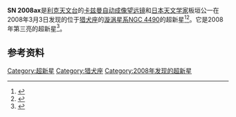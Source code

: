 {{Supernova 
| name = SN 2008ax
| image = [[Image:SN2008axHunterWilson.jpg|275px]]
| caption = ''超新星(SN) 2008ax''' 
| epoch = [[J2000.0|J2000.0]] 
| type = [[Ia超新星|Ia]]
| SNRtype = ?
| host = NGC 4490
| constellation = [[猎犬座|猎犬座]]
| ra = 12<sup>h</sup> 30<sup>m</sup> 40.8<sup>s</sup>
| dec = +41° 38' 14.5"
| gal = ?
| discovery = 2008年3月3日
| iauc = [http://cfa-www.harvard.edu/iauc/05900/05946.html iauc]
| mag_v = +13.0（2008年3月21日）<ref name="SN2008ax">{{cite web 
 |title=Supernova 2008ax in NGC 4490 
 |publisher=supernovae.net (International Supernovae Network) 
 |author=David Bishop 
 |url=http://www.supernovae.net/sn2008/sn2008ax.html 
 |accessdate=2010-06-07 
 |deadurl=yes 
 |archiveurl=https://web.archive.org/web/20100408232657/http://www.supernovae.net/sn2008/sn2008ax.html 
 |archivedate=2010-04-08 
 }}</ref>
| distance =
| progenitor = ?
| progenitor_type = ?
| b-v = ?
| notes = ? 
}}
'''SN 2008ax'''是[[利克天文台|利克天文台]]的[[卡兹曼自动成像望远镜|卡兹曼自动成像望远镜]]和[[日本|日本]][[天文学家|天文学家]]板垣公一在2008年3月3日发现的位于[[猎犬座|猎犬座]]的[[漩涡星系|漩涡星系]][[NGC_4490|NGC 4490]]的超新星<ref>{{Cite web |url=http://astro.berkeley.edu/~bait/kait.html |title=The Katzman Automatic Imaging Telescope |access-date=2011-10-14 |archive-url=https://web.archive.org/web/20080917153503/http://astro.berkeley.edu/~bait/kait.html |archive-date=2008-09-17 |dead-url=yes }}</ref><ref>{{Cite web |url=http://khaseda.kir.jp/itagaki3.htm |title=板垣天文台 |accessdate=2011-10-14 |archive-date=2008-06-02 |archive-url=https://web.archive.org/web/20080602173713/http://khaseda.kir.jp/itagaki3.htm |dead-url=yes }}</ref>。它是2008年第三亮的超新星<ref name="supernovae2008">{{cite web
  |title=Bright Supernovae - 2008
  |publisher=supernovae.net (International Supernovae Network)
  |author=David Bishop
  |url=http://www.supernovae.net/sn2008/
  |accessdate=2010-06-07
  |deadurl=yes
  |archiveurl=https://web.archive.org/web/20110927114352/http://www.supernovae.net/sn2008/
  |archivedate=2011-09-27
  }}</ref>。

==参考资料==
{{Reflist}}

[[Category:超新星|Category:超新星]]
[[Category:猎犬座|Category:猎犬座]]
[[Category:2008年发现的超新星|Category:2008年发现的超新星]]
{{Star-stub}}